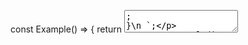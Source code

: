 
const Example() => {
	return <Textarea id="textarea-id-1" description="This is a description." descriptionId="desc-id" placeholder="Placeholder" isDisabled={true} />;
}\n
`;

const Example() => {
	return <Textarea id="textarea-id-1" value="Default" description="This is a description." descriptionId="desc-id" placeholder="Placeholder" />;
}\n
`;

const Example() => {
	return <Textarea id="textarea-id-1" description="This is a description." descriptionId="desc-id" placeholder="Placeholder" readonly="true" />;
}\n
`;

const Example() => {
	return <Textarea id="textarea-id-1" errorId="error-id" errorMessage="There is an error." description="This is a description." descriptionId="desc-id" placeholder="Placeholder" />;
}\n
`;

<Section
	title="Disabled"
	contained={true}
	border={true}
	style={{ paddingRight: 0, paddingLeft: 0 }}
>
	<p>
		Set the <Code small={true}>isDisabled</Code> prop to disable a Textarea
		that is not usable.
	</p>
	<Preview wrapper={true}>
		<Textarea
			id="textarea-id-1"
			description="This is a description."
			descriptionId="desc-id-1"
			placeholder="Placeholder"
			isDisabled={true}
		/>
	</Preview>
	<Snippet language="js">{DisabledTextareaCode}</Snippet>
</Section>

<Section
	title="Value Entered"
	contained={true}
	border={true}
	style={{ paddingRight: 0, paddingLeft: 0 }}
>
	<p>
		Set the <Code small={true}>value</Code> prop to Textarea to set it's value.
	</p>
	<Preview wrapper={true}>
		<Textarea
			id="textarea-id-2"
			value="Default"
			description="This is a description."
			descriptionId="desc-id-2"
			placeholder="Placeholder"
		/>
	</Preview>
	<Snippet language="js">{ValueEnteredTextareaCode}</Snippet>
</Section>

<Section
	title="Read Only"
	contained={true}
	border={true}
	style={{ paddingRight: 0, paddingLeft: 0 }}
>
	<p>
		Add the <Code small={true}>readOnly</Code> prop to set Textarea readonly.
	</p>
	<Preview wrapper={true}>
		<Textarea
			id="textarea-id-3"
			description="This is a description."
			descriptionId="desc-id-3"
			placeholder="Placeholder"
			readOnly={true}
		/>
	</Preview>
	<Snippet language="js">{ReadOnlyTextareaCode}</Snippet>
</Section>

<Section
	title="Error"
	contained={true}
	border={true}
	style={{ paddingRight: 0, paddingLeft: 0 }}
>
	<p>
		Set the <Code small={true}>errorMessage</Code> prop to show the error in
		the field.
	</p>
	<Preview wrapper={true}>
		<Textarea
			id="textarea-id-4"
			errorId="error-id-1"
			errorMessage="There is an error."
			description="This is a description."
			descriptionId="desc-id-4"
			placeholder="Placeholder"
		/>
	</Preview>
	<Snippet language="js">{ErrorTextareaCode}</Snippet>
</Section>
